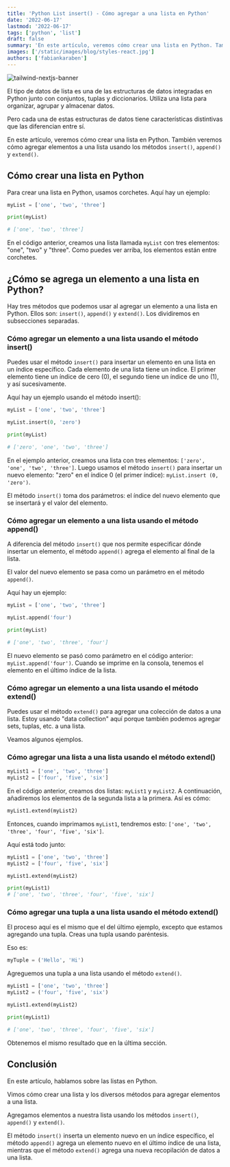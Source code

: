 ```yaml
---
title: 'Python List insert() - Cómo agregar a una lista en Python'
date: '2022-06-17'
lastmod: '2022-06-17'
tags: ['python', 'list']
draft: false
summary: 'En este artículo, veremos cómo crear una lista en Python. También veremos cómo agregar elementos a una lista.'
images: ['/static/images/blog/styles-react.jpg']
authors: ['fabiankaraben']
---
```


![tailwind-nextjs-banner](/../static/images/blog/styles-react.jpg)

El tipo de datos de lista es una de las estructuras de datos integradas en Python junto con conjuntos, tuplas y diccionarios. 
Utiliza una lista para organizar, agrupar y almacenar datos. 

Pero cada una de estas estructuras de datos tiene características distintivas que las diferencian entre sí. 

En este artículo, veremos cómo crear una lista en Python. 
También veremos cómo agregar elementos a una lista usando los métodos `insert()`, `append()` y `extend()`.

## Cómo crear una lista en Python

Para crear una lista en Python, usamos corchetes. Aquí hay un ejemplo:

```python
myList = ['one', 'two', 'three']

print(myList)

# ['one', 'two', 'three']
```

En el código anterior, creamos una lista llamada `myList` con tres elementos: "one", "two" y "three". 
Como puedes ver arriba, los elementos están entre corchetes.

## ¿Cómo se agrega un elemento a una lista en Python?

Hay tres métodos que podemos usar al agregar un elemento a una lista en Python. 
Ellos son: `insert()`, `append()` y `extend()`. Los dividiremos en subsecciones separadas.

### Cómo agregar un elemento a una lista usando el método insert()

Puedes usar el método `insert()` para insertar un elemento en una lista en un índice específico. 
Cada elemento de una lista tiene un índice. El primer elemento tiene un índice de cero (0), 
el segundo tiene un índice de uno (1), y así sucesivamente. 

Aquí hay un ejemplo usando el método insert():

```python
myList = ['one', 'two', 'three']

myList.insert(0, 'zero')

print(myList)

# ['zero', 'one', 'two', 'three']
```

En el ejemplo anterior, creamos una lista con tres elementos: `['zero', 'one', 'two', 'three']`. 
Luego usamos el método `insert()` para insertar un nuevo elemento: "zero" en el índice 0 (el primer índice): 
`myList.insert (0, 'zero')`. 

El método `insert()` toma dos parámetros: el índice del nuevo elemento que se insertará y el valor del elemento.

### Cómo agregar un elemento a una lista usando el método append()

A diferencia del método `insert()` que nos permite especificar dónde insertar un elemento, 
el método `append()` agrega el elemento al final de la lista. 

El valor del nuevo elemento se pasa como un parámetro en el método `append()`. 

Aquí hay un ejemplo:

```python
myList = ['one', 'two', 'three']

myList.append('four')

print(myList)

# ['one', 'two', 'three', 'four']
```

El nuevo elemento se pasó como parámetro en el código anterior: `myList.append('four')`. 
Cuando se imprime en la consola, tenemos el elemento en el último índice de la lista.

### Cómo agregar un elemento a una lista usando el método extend()

Puedes usar el método `extend()` para agregar una colección de datos a una lista. 
Estoy usando "data collection" aquí porque también podemos agregar sets, tuplas, etc. a una lista. 

Veamos algunos ejemplos.

### Cómo agregar una lista a una lista usando el método extend()

```python
myList1 = ['one', 'two', 'three']
myList2 = ['four', 'five', 'six']
```

En el código anterior, creamos dos listas: `myList1` y `myList2`. A continuación, añadiremos los elementos de 
la segunda lista a la primera. Así es cómo:

```python
myList1.extend(myList2)
```

Entonces, cuando imprimamos `myList1`, tendremos esto: `['one', 'two', 'three', 'four', 'five', 'six']`. 

Aquí está todo junto:

```python
myList1 = ['one', 'two', 'three']
myList2 = ['four', 'five', 'six']

myList1.extend(myList2)

print(myList1)
# ['one', 'two', 'three', 'four', 'five', 'six']
```

### Cómo agregar una tupla a una lista usando el método extend()

El proceso aquí es el mismo que el del último ejemplo, excepto que estamos agregando una tupla. 
Creas una tupla usando paréntesis. 

Eso es:

```python
myTuple = ('Hello', 'Hi')
```

Agreguemos una tupla a una lista usando el método `extend()`.

```python
myList1 = ['one', 'two', 'three']
myList2 = ('four', 'five', 'six')

myList1.extend(myList2)

print(myList1)

# ['one', 'two', 'three', 'four', 'five', 'six']
```

Obtenemos el mismo resultado que en la última sección.

## Conclusión

En este artículo, hablamos sobre las listas en Python. 

Vimos cómo crear una lista y los diversos métodos para agregar elementos a una lista. 

Agregamos elementos a nuestra lista usando los métodos `insert()`, `append()` y `extend()`. 

El método `insert()` inserta un elemento nuevo en un índice específico, el método `append()` agrega 
un elemento nuevo en el último índice de una lista, mientras que el método `extend()` agrega una nueva 
recopilación de datos a una lista.
